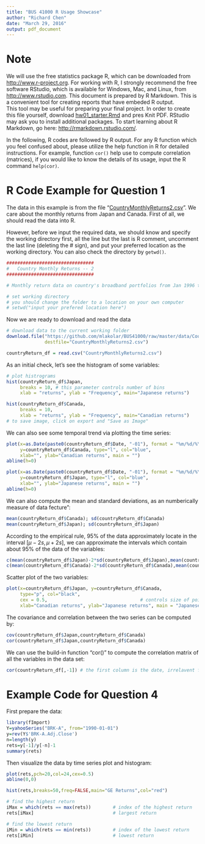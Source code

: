 ```yaml
---
title: "BUS 41000 R Usage Showcase"
author: "Richard Chen"
date: "March 29, 2016"
output: pdf_document
---
```


# Note

We will use the free statistics package R, which can be downloaded from [http://www.r-project.org](http://www.r-project.org).
For working with R, I strongly recommend the free software RStudio, which is available for Windows, Mac, and Linux, from [http://www.rstudio.com](http://www.rstudio.com). 
This document is prepared by R Markdown. 
This is a convenient tool for creating reports that have embeded R output.  
This tool may be useful for preparing your final project. 
In order to create this file yourself, download [hw01_starter.Rmd](https://github.com/mlakolar/BUS41000/raw/master/recitations/hw01_starter.Rmd) 
and pres Knit PDF. 
RStudio may ask you to install additional packages.
To start learning about R Markdown, go here: [http://rmarkdown.rstudio.com/](http://rmarkdown.rstudio.com/).


In the following, R codes are followed by R output. For any R function which you feel confused about, please utilize the help function in R for detailed instructions. For example, function ```cor()``` help use to compute correlation (matrices), if you would like to know the details of its usage, input the R command ```help(cor)```.

# R Code Example for Question 1

The data in this example is from the file "[CountryMonthlyReturns2.csv](https://github.com/mlakolar/BUS41000/raw/master/data/CountryMonthlyReturns2.csv)". We care about the monthly returns from Japan and Canada.
First of all, we should read the data into R.

However, before we input the required data, we should know and specify the working directory first, all the line but the last is R comment, uncomment the last line (deleting the # sign), and put your preferred location as the working directory. You can also check the directory by ```getwd()```.

```r
################################ 
#   Country Monthly Returns -- 2
################################

# Monthly return data on country's broadband portfolios from Jan 1996 till Aug 2014.

# set working directory
# you should change the folder to a location on your own computer
# setwd("input your prefered location here")
```

Now we are ready to download and read the data
```r
# download data to the current working folder
download.file("https://github.com/mlakolar/BUS41000/raw/master/data/CountryMonthlyReturns2.csv", 
              destfile="CountryMonthlyReturns2.csv")

countryReturn_df = read.csv("CountryMonthlyReturns2.csv")
```

As an initial check, let's see the histogram of some variables:
```r
# plot histrograms
hist(countryReturn_df$Japan, 
     breaks = 10, # this parameter controls number of bins
     xlab = "returns", ylab = "Frequency", main="Japanese returns")

hist(countryReturn_df$Canada, 
     breaks = 10, 
     xlab = "returns", ylab = "Frequency", main="Canadian returns")
# to save image, click on export and "Save as Image"
```


We can also see some temporal trend via plotting the time series:
```r
plot(x=as.Date(paste0(countryReturn_df$Date, "-01"), format = "%m/%d/%Y"), 
     y=countryReturn_df$Canada, type="l", col="blue", 
     xlab="", ylab="Canadian returns", main = "")
abline(h=0)

plot(x=as.Date(paste0(countryReturn_df$Date, "-01"), format = "%m/%d/%Y"), 
     y=countryReturn_df$Japan, type="l", col="blue", 
     xlab="", ylab="Japanese returns", main = "")
abline(h=0)
```

We can also compute the mean and standard deviations, as an numberically measure of data fecture":
```r
mean(countryReturn_df$Canada); sd(countryReturn_df$Canada)
mean(countryReturn_df$Japan); sd(countryReturn_df$Japan)
```

According to the empirical rule, 95% of the data approximately locate in the interval $[\mu-2s,\mu+2s]$, we can approximate the intervals which contain about 95% of the data of the variables:
```r
c(mean(countryReturn_df$Japan)-2*sd(countryReturn_df$Japan),mean(countryReturn_df$Japan)+2*sd(countryReturn_df$Japan))
c(mean(countryReturn_df$Canada)-2*sd(countryReturn_df$Canada),mean(countryReturn_df$Canada)+2*sd(countryReturn_df$Canada))
```

Scatter plot of the two variables:
```r
plot(x=countryReturn_df$Japan, y=countryReturn_df$Canada, 
     type="p", col="black",                                
     cex = 0.5,                                  # controls size of points
     xlab="Canadian returns", ylab="Japanese returns", main = "Japanese vs Canadian returns")
```

The covariance and correlation between the two series can be computed by:
```r
cov(countryReturn_df$Japan,countryReturn_df$Canada)
cor(countryReturn_df$Japan,countryReturn_df$Canada)
```

We can use the build-in function "cor()" to compute the correlation matrix of all the variables in the data set:
```r
cor(countryReturn_df[,-1]) # the first column is the date, irrelavent for the corrrelation matrix
```

# Example Code for Question 4

First prepare the data:
```r
library(fImport)
Y=yahooSeries("BRK-A", from="1990-01-01")
y=rev(Y$'BRK-A.Adj.Close')
n=length(y)
rets=y[-1]/y[-n]-1
summary(rets)
```

Then visualize the data by time series plot and histogram:
```r
plot(rets,pch=20,col=24,cex=0.5)
abline(0,0)

hist(rets,breaks=50,freq=FALSE,main="GE Returns",col="red")
```

```r
# find the highest return
iMax = which(rets == max(rets))        # index of the highest return
rets[iMax]                             # largest return

# find the lowest return
iMin = which(rets == min(rets))        # index of the lowest return
rets[iMin]                             # lowest return
```
